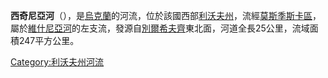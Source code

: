 '''西奇尼亞河'''（{{lang-uk|Січна}}），是[[烏克蘭|烏克蘭]]的河流，位於該國西部[[利沃夫州|利沃夫州]]，流經[[莫斯季斯卡區|莫斯季斯卡區]]，屬於[[維什尼亞河|維什尼亞河]]的左支流，發源自[[別爾希夫齊_(桑博爾區)|別爾希夫齊]]東北面，河道全長25公里，流域面積247平方公里。

{{DEFAULTSORT:Січня}}
[[Category:利沃夫州河流|Category:利沃夫州河流]]


{{Ukraine-river-stub}}
